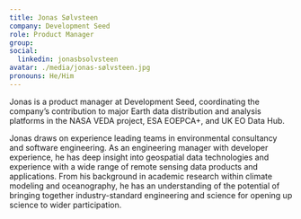 ```yaml
---
title: Jonas Sølvsteen
company: Development Seed
role: Product Manager
group:
social:
  linkedin: jonasbsolvsteen
avatar: ./media/jonas-sølvsteen.jpg
pronouns: He/Him
---
```

Jonas is a product manager at Development Seed, coordinating the company’s contribution to major Earth data distribution and analysis platforms in the NASA VEDA project, ESA EOEPCA+, and UK EO Data Hub.

Jonas draws on experience leading teams in environmental consultancy and software engineering. As an engineering manager with developer experience, he has deep insight into geospatial data technologies and experience with a wide range of remote sensing data products and applications. From his background in academic research within climate modeling and oceanography, he has an understanding of the potential of bringing together industry-standard engineering and science for opening up science to wider participation.
